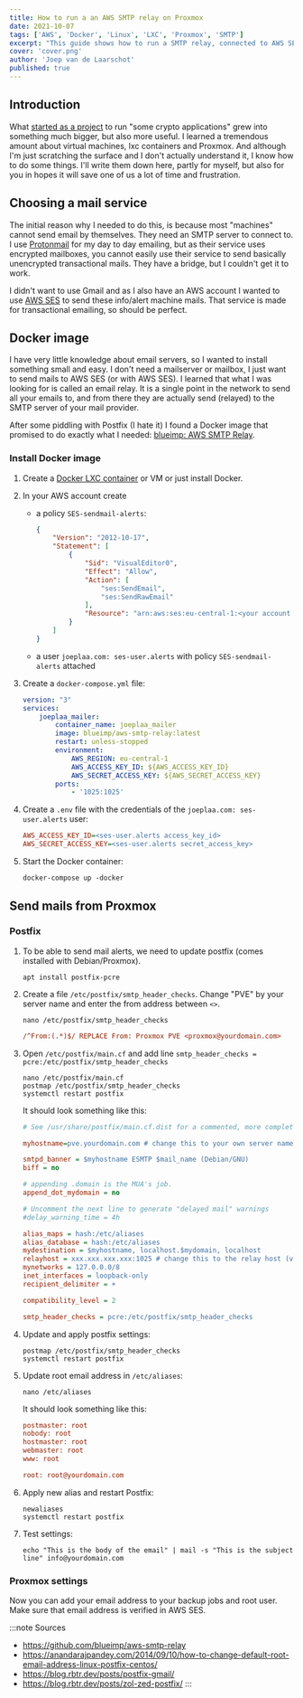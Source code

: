 ```yaml
---
title: How to run a an AWS SMTP relay on Proxmox
date: 2021-10-07
tags: ['AWS', 'Docker', 'Linux', 'LXC', 'Proxmox', 'SMTP']
excerpt: "This guide shows how to run a SMTP relay, connected to AWS SES on Proxmox, so that your machines can send mails."
cover: 'cover.png'
author: 'Joep van de Laarschot'
published: true
---
```


## Introduction

What [started as a project](https://blog.joeplaa.com/building-a-proxmox-cluster/) to run "some crypto applications" grew into something much bigger, but also more useful. I learned a tremendous amount about virtual machines, lxc containers and Proxmox. And although I'm just scratching the surface and I don't actually understand it, I know how to do some things. I'll write them down here, partly for myself, but also for you in hopes it will save one of us a lot of time and frustration.

## Choosing a mail service

The initial reason why I needed to do this, is because most "machines" cannot send email by themselves. They need an SMTP server to connect to. I use [Protonmail](https://protonmail.com/) for my day to day emailing, but as their service uses encrypted mailboxes, you cannot easily use their service to send basically unencrypted transactional mails. They have a bridge, but I couldn't get it to work.

I didn't want to use Gmail and as I also have an AWS account I wanted to use [AWS SES](https://aws.amazon.com/ses/) to send these info/alert machine mails. That service is made for transactional emailing, so should be perfect.

## Docker image

I have very little knowledge about email servers, so I wanted to install something small and easy. I don't need a mailserver or mailbox, I just want to send mails to AWS SES (or with AWS SES). I learned that what I was looking for is called an email relay. It is a single point in the network to send all your emails to, and from there they are actually send (relayed) to the SMTP server of your mail provider.

After some piddling with Postfix (I hate it) I found a Docker image that promised to do exactly what I needed: [blueimp: AWS SMTP Relay](https://github.com/blueimp/aws-smtp-relay).

### Install Docker image

1. Create a [Docker LXC container](/how-to-run-docker-in-lxc-on-zfs-on-proxmox) or VM or just install Docker.

2. In your AWS account create
    * a policy `SES-sendmail-alerts`:

        ```json
        {
            "Version": "2012-10-17",
            "Statement": [
                {
                    "Sid": "VisualEditor0",
                    "Effect": "Allow",
                    "Action": [
                        "ses:SendEmail",
                        "ses:SendRawEmail"
                    ],
                    "Resource": "arn:aws:ses:eu-central-1:<your account id>:identity/*"
                }
            ]
        }
        ```

    * a user `joeplaa.com: ses-user.alerts` with policy `SES-sendmail-alerts` attached

3. Create a `docker-compose.yml` file:

    ```yml
    version: "3"
    services:
        joeplaa_mailer:
            container_name: joeplaa_mailer
            image: blueimp/aws-smtp-relay:latest
            restart: unless-stopped
            environment:
                AWS_REGION: eu-central-1
                AWS_ACCESS_KEY_ID: ${AWS_ACCESS_KEY_ID}
                AWS_SECRET_ACCESS_KEY: ${AWS_SECRET_ACCESS_KEY}
            ports:
                - '1025:1025'
    ```

4. Create a `.env` file with the credentials of the `joeplaa.com: ses-user.alerts` user:

    ```ini
    AWS_ACCESS_KEY_ID=<ses-user.alerts access_key_id>
    AWS_SECRET_ACCESS_KEY=<ses-user.alerts secret_access_key>
    ```

5. Start the Docker container:

    ```shellsession
    docker-compose up -docker
    ```

## Send mails from Proxmox

### Postfix

1. To be able to send mail alerts, we need to update postfix (comes installed with Debian/Proxmox).

    ```shellsession
    apt install postfix-pcre
    ```

2. Create a file `/etc/postfix/smtp_header_checks`. Change "PVE" by your server name and enter the from address between `<>`.

    ```shellsession
    nano /etc/postfix/smtp_header_checks
    ```

    ```ini
    /^From:(.*)$/ REPLACE From: Proxmox PVE <proxmox@yourdomain.com>
    ```

3. Open `/etc/postfix/main.cf` and add line `smtp_header_checks = pcre:/etc/postfix/smtp_header_checks`

    ```shellsession
    nano /etc/postfix/main.cf
    postmap /etc/postfix/smtp_header_checks
    systemctl restart postfix
    ```

    It should look something like this:

    ```ini
    # See /usr/share/postfix/main.cf.dist for a commented, more complete version

    myhostname=pve.yourdomain.com # change this to your own server name and domain

    smtpd_banner = $myhostname ESMTP $mail_name (Debian/GNU)
    biff = no

    # appending .domain is the MUA's job.
    append_dot_mydomain = no

    # Uncomment the next line to generate "delayed mail" warnings
    #delay_warning_time = 4h

    alias_maps = hash:/etc/aliases
    alias_database = hash:/etc/aliases
    mydestination = $myhostname, localhost.$mydomain, localhost
    relayhost = xxx.xxx.xxx.xxx:1025 # change this to the relay host (vm/lxc/docker) ip
    mynetworks = 127.0.0.0/8
    inet_interfaces = loopback-only
    recipient_delimiter = +

    compatibility_level = 2

    smtp_header_checks = pcre:/etc/postfix/smtp_header_checks
    ```

4. Update and apply postfix settings:

    ```shellsession
    postmap /etc/postfix/smtp_header_checks
    systemctl restart postfix
    ```

5. Update root email address in `/etc/aliases`:

    ```shellsession
    nano /etc/aliases
    ```

    It should look something like this:

    ```ini
    postmaster: root
    nobody: root
    hostmaster: root
    webmaster: root
    www: root

    root: root@yourdomain.com
    ```

6. Apply new alias and restart Postfix:

    ```shellsession
    newaliases
    systemctl restart postfix
    ```

7. Test settings:

    ```shellsession
    echo "This is the body of the email" | mail -s "This is the subject line" info@yourdomain.com
    ```

### Proxmox settings

Now you can add your email address to your backup jobs and root user. Make sure that email address is verified in AWS SES.

:::note Sources
* <https://github.com/blueimp/aws-smtp-relay>
* <https://anandarajpandey.com/2014/09/10/how-to-change-default-root-email-address-linux-postfix-centos/>
* <https://blog.rbtr.dev/posts/postfix-gmail/>
* <https://blog.rbtr.dev/posts/zol-zed-postfix/>
:::